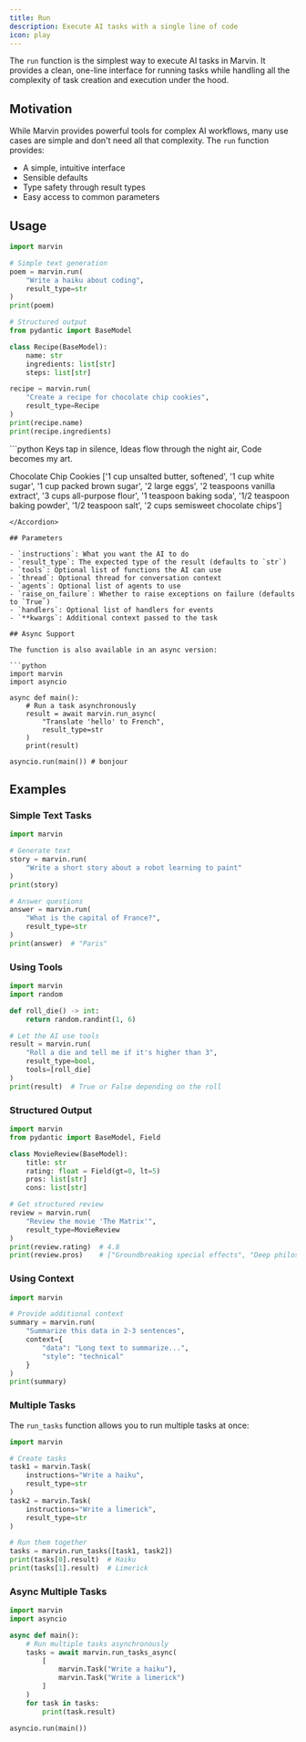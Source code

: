 ```yaml
---
title: Run
description: Execute AI tasks with a single line of code
icon: play
---
```


The `run` function is the simplest way to execute AI tasks in Marvin. It provides a clean, one-line interface for running tasks while handling all the complexity of task creation and execution under the hood.

## Motivation

While Marvin provides powerful tools for complex AI workflows, many use cases are simple and don't need all that complexity. The `run` function provides:
- A simple, intuitive interface
- Sensible defaults
- Type safety through result types
- Easy access to common parameters

## Usage

```python
import marvin

# Simple text generation
poem = marvin.run(
    "Write a haiku about coding",
    result_type=str
)
print(poem)

# Structured output
from pydantic import BaseModel

class Recipe(BaseModel):
    name: str
    ingredients: list[str]
    steps: list[str]

recipe = marvin.run(
    "Create a recipe for chocolate chip cookies",
    result_type=Recipe
)
print(recipe.name)
print(recipe.ingredients)
```

<Accordion title="Output">
```python
Keys tap in silence,
Ideas flow through the night air,
Code becomes my art.

Chocolate Chip Cookies
['1 cup unsalted butter, softened', '1 cup white sugar', '1 cup packed brown sugar', '2 large eggs', '2 teaspoons vanilla extract', '3 cups all-purpose flour', '1 teaspoon baking soda', '1/2 teaspoon baking powder', '1/2 teaspoon salt', '2 cups semisweet chocolate chips']
```
</Accordion>

## Parameters

- `instructions`: What you want the AI to do
- `result_type`: The expected type of the result (defaults to `str`)
- `tools`: Optional list of functions the AI can use
- `thread`: Optional thread for conversation context
- `agents`: Optional list of agents to use
- `raise_on_failure`: Whether to raise exceptions on failure (defaults to `True`)
- `handlers`: Optional list of handlers for events
- `**kwargs`: Additional context passed to the task

## Async Support

The function is also available in an async version:

```python
import marvin
import asyncio

async def main():
    # Run a task asynchronously
    result = await marvin.run_async(
        "Translate 'hello' to French",
        result_type=str
    )
    print(result)

asyncio.run(main()) # bonjour
```


## Examples

### Simple Text Tasks

```python
import marvin

# Generate text
story = marvin.run(
    "Write a short story about a robot learning to paint"
)
print(story)

# Answer questions
answer = marvin.run(
    "What is the capital of France?",
    result_type=str
)
print(answer)  # "Paris"
```

### Using Tools

```python
import marvin
import random

def roll_die() -> int:
    return random.randint(1, 6)

# Let the AI use tools
result = marvin.run(
    "Roll a die and tell me if it's higher than 3",
    result_type=bool,
    tools=[roll_die]
)
print(result)  # True or False depending on the roll
```

### Structured Output

```python
import marvin
from pydantic import BaseModel, Field

class MovieReview(BaseModel):
    title: str
    rating: float = Field(gt=0, lt=5)
    pros: list[str]
    cons: list[str]

# Get structured review
review = marvin.run(
    "Review the movie 'The Matrix'",
    result_type=MovieReview
)
print(review.rating)  # 4.8
print(review.pros)    # ["Groundbreaking special effects", "Deep philosophical themes"]
```


### Using Context

```python
import marvin

# Provide additional context
summary = marvin.run(
    "Summarize this data in 2-3 sentences",
    context={
        "data": "Long text to summarize...",
        "style": "technical"
    }
)
print(summary)
```

### Multiple Tasks

The `run_tasks` function allows you to run multiple tasks at once:

```python
import marvin

# Create tasks
task1 = marvin.Task(
    instructions="Write a haiku",
    result_type=str
)
task2 = marvin.Task(
    instructions="Write a limerick",
    result_type=str
)

# Run them together
tasks = marvin.run_tasks([task1, task2])
print(tasks[0].result)  # Haiku
print(tasks[1].result)  # Limerick
```

### Async Multiple Tasks

```python
import marvin
import asyncio

async def main():
    # Run multiple tasks asynchronously
    tasks = await marvin.run_tasks_async(
        [
            marvin.Task("Write a haiku"),
            marvin.Task("Write a limerick")
        ]
    )
    for task in tasks:
        print(task.result)

asyncio.run(main())
``` 